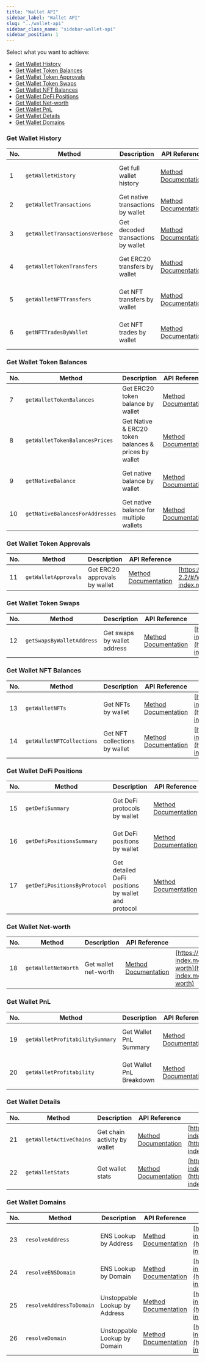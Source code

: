 ```yaml
---
title: "Wallet API"
sidebar_label: "Wallet API"
slug: "../wallet-api"
sidebar_class_name: "sidebar-wallet-api"
sidebar_position: 1
---
```



Select what you want to achieve:


- <a href="#get-wallet-history">Get Wallet History</a>
- <a href="#get-wallet-token-balances">Get Wallet Token Balances</a>
- <a href="#get-wallet-token-approvals">Get Wallet Token Approvals</a>
- <a href="#get-wallet-token-swaps">Get Wallet Token Swaps</a>
- <a href="#get-wallet-nfts">Get Wallet NFT Balances</a>
- <a href="#get-wallet-defi-positions">Get Wallet DeFi Positions</a>
- <a href="#get-wallet-net-worth">Get Wallet Net-worth</a>
- <a href="#get-wallet-pnl">Get Wallet PnL</a>
- <a href="#get-wallet-details">Get Wallet Details</a>
- <a href="#get-wallet-domains">Get Wallet Domains</a>


### Get Wallet History

| No. | Method                         | Description                        | API Reference                                                                                      | URL                                                                                                                                        |
| --- | ------------------------------ | ---------------------------------- | -------------------------------------------------------------------------------------------------- | ------------------------------------------------------------------------------------------------------------------------------------------ |
| 1   | `getWalletHistory`             | Get full wallet history            | [Method Documentation](/web3-data-api/evm/reference/wallet-api/get-wallet-history)                 | [https://deep-index.moralis.io/api/v2.2/wallets/:address/history](https://deep-index.moralis.io/api/v2.2/wallets/:address/history)         |
| 2   | `getWalletTransactions`        | Get native transactions by wallet  | [Method Documentation](/web3-data-api/evm/reference/wallet-api/get-transactions-by-wallet)         | [https://deep-index.moralis.io/api/v2.2/:address](https://deep-index.moralis.io/api/v2.2/:address)                                         |
| 3   | `getWalletTransactionsVerbose` | Get decoded transactions by wallet | [Method Documentation](/web3-data-api/evm/reference/wallet-api/get-decoded-transactions-by-wallet) | [https://deep-index.moralis.io/api/v2.2/:address/verbose](https://deep-index.moralis.io/api/v2.2/:address/verbose)                         |
| 4   | `getWalletTokenTransfers`      | Get ERC20 transfers by wallet      | [Method Documentation](/web3-data-api/evm/reference/wallet-api/get-wallet-token-transfers)         | [https://deep-index.moralis.io/api/v2.2/:address/erc20/transfers](https://deep-index.moralis.io/api/v2.2/:address/erc20/transfers)         |
| 5   | `getWalletNFTTransfers`        | Get NFT transfers by wallet        | [Method Documentation](/web3-data-api/evm/reference/wallet-api/get-wallet-nft-transfers)           | [https://deep-index.moralis.io/api/v2.2/:address/nft/transfers](https://deep-index.moralis.io/api/v2.2/:address/nft/transfers)             |
| 6   | `getNFTTradesByWallet`         | Get NFT trades by wallet           | [Method Documentation](/web3-data-api/evm/reference/wallet-api/get-nft-trades-by-wallet)           | [https://deep-index.moralis.io/api/v2.2/wallets/:address/nfts/trades](https://deep-index.moralis.io/api/v2.2/wallets/:address/nfts/trades) |

### Get Wallet Token Balances

| No. | Method                          | Description                                          | API Reference                                                                                   | URL                                                                                                                              |
| --- | ------------------------------- | ---------------------------------------------------- | ----------------------------------------------------------------------------------------------- | -------------------------------------------------------------------------------------------------------------------------------- |
| 7   | `getWalletTokenBalances`        | Get ERC20 token balance by wallet                    | [Method Documentation](/web3-data-api/evm/reference/wallet-api/get-token-balances-by-wallet)    | [https://deep-index.moralis.io/api/v2.2/:address/erc20](https://deep-index.moralis.io/api/v2.2/:address/erc20)                   |
| 8   | `getWalletTokenBalancesPrices`  | Get Native & ERC20 token balances & prices by wallet | [Method Documentation](/web3-data-api/evm/reference/wallet-api/get-wallet-token-balances-price) | [https://deep-index.moralis.io/api/v2.2/wallets/:address/tokens](https://deep-index.moralis.io/api/v2.2/wallets/:address/tokens) |
| 9   | `getNativeBalance`              | Get native balance by wallet                         | [Method Documentation](/web3-data-api/evm/reference/get-native-balance)                         | [https://deep-index.moralis.io/api/v2.2/:address/balance](https://deep-index.moralis.io/api/v2.2/:address/balance)               |
| 10  | `getNativeBalancesForAddresses` | Get native balance for multiple wallets              | [Method Documentation](/web3-data-api/evm/reference/get-native-balances-for-addresses)          | [https://deep-index.moralis.io/api/v2.2/wallets/balances](https://deep-index.moralis.io/api/v2.2/wallets/balances)               |

### Get Wallet Token Approvals

| No. | Method               | Description                   | API Reference                                                                              | URL                                                                                                                                          |
| --- | -------------------- | ----------------------------- | ------------------------------------------------------------------------------------------ | -------------------------------------------------------------------------------------------------------------------------------------------- |
| 11  | `getWalletApprovals` | Get ERC20 approvals by wallet | [Method Documentation](/web3-data-api/evm/reference/wallet-api/get-wallet-token-approvals) | [https://deep-index.moralis.io/api-docs-2.2/#/Wallets/getWalletApprovals](https://deep-index.moralis.io/api/v2.2/wallets/:address/approvals) |

### Get Wallet Token Swaps

| No. | Method                    | Description                 | API Reference                                                                               | URL                                                                                                                            |
| --- | ------------------------- | --------------------------- | ------------------------------------------------------------------------------------------- | ------------------------------------------------------------------------------------------------------------------------------ |
| 12  | `getSwapsByWalletAddress` | Get swaps by wallet address | [Method Documentation](/web3-data-api/evm/reference/wallet-api/get-swaps-by-wallet-address) | [https://deep-index.moralis.io/api/v2.2/wallets/:address/swaps](https://deep-index.moralis.io/api/v2.2/wallets/:address/swaps) |

### Get Wallet NFT Balances

| No. | Method                    | Description                   | API Reference                                                                                 | URL                                                                                                                                |
| --- | ------------------------- | ----------------------------- | --------------------------------------------------------------------------------------------- | ---------------------------------------------------------------------------------------------------------------------------------- |
| 13  | `getWalletNFTs`           | Get NFTs by wallet            | [Method Documentation](/web3-data-api/evm/reference/wallet-api/get-nfts-by-wallet)            | [https://deep-index.moralis.io/api/v2.2/:address/nft](https://deep-index.moralis.io/api/v2.2/:address/nft)                         |
| 14  | `getWalletNFTCollections` | Get NFT collections by wallet | [Method Documentation](/web3-data-api/evm/reference/wallet-api/get-nft-collections-by-wallet) | [https://deep-index.moralis.io/api/v2.2/:address/nft/collections](https://deep-index.moralis.io/api/v2.2/:address/nft/collections) |

### Get Wallet DeFi Positions

| No. | Method                       | Description                                        | API Reference                                                                                  | URL                                                                                                                                                                  |
| --- | ---------------------------- | -------------------------------------------------- | ---------------------------------------------------------------------------------------------- | -------------------------------------------------------------------------------------------------------------------------------------------------------------------- |
| 15  | `getDefiSummary`             | Get DeFi protocols by wallet                       | [Method Documentation](/web3-data-api/evm/reference/wallet-api/get-defi-summary)               | [https://deep-index.moralis.io/api/v2.2/wallets/:address/defi/summary](https://deep-index.moralis.io/api/v2.2/wallets/:address/defi/summary)                         |
| 16  | `getDefiPositionsSummary`    | Get DeFi positions by wallet                       | [Method Documentation](/web3-data-api/evm/reference/wallet-api/get-defi-positions-summary)     | [https://deep-index.moralis.io/api/v2.2/wallets/:address/defi/positions](https://deep-index.moralis.io/api/v2.2/wallets/:address/defi/positions)                     |
| 17  | `getDefiPositionsByProtocol` | Get detailed DeFi positions by wallet and protocol | [Method Documentation](/web3-data-api/evm/reference/wallet-api/get-defi-positions-by-protocol) | [https://deep-index.moralis.io/api/v2.2/wallets/:address/defi/:protocol/positions](https://deep-index.moralis.io/api/v2.2/wallets/:address/defi/:protocol/positions) |

### Get Wallet Net-worth

| No. | Method              | Description          | API Reference                                                                        | URL                                                                                                                                    |
| --- | ------------------- | -------------------- | ------------------------------------------------------------------------------------ | -------------------------------------------------------------------------------------------------------------------------------------- |
| 18  | `getWalletNetWorth` | Get wallet net-worth | [Method Documentation](/web3-data-api/evm/reference/wallet-api/get-wallet-net-worth) | [https://deep-index.moralis.io/api/v2.2/wallets/:address/net-worth](https://deep-index.moralis.io/api/v2.2/wallets/:address/net-worth) |

### Get Wallet PnL

| No. | Method                           | Description              | API Reference                                                                                    | URL                                                                                                                                                            |
| --- | -------------------------------- | ------------------------ | ------------------------------------------------------------------------------------------------ | -------------------------------------------------------------------------------------------------------------------------------------------------------------- |
| 19  | `getWalletProfitabilitySummary ` | Get Wallet PnL Summary   | [Method Documentation](/web3-data-api/evm/reference/wallet-api/get-wallet-profitability-summary) | [https://deep-index.moralis.io/api/v2.2/wallets/:address/profitability/summary](https://deep-index.moralis.io/api/v2.2/wallets/:address/profitability/summary) |
| 20  | `getWalletProfitability `        | Get Wallet PnL Breakdown | [Method Documentation](/web3-data-api/evm/reference/wallet-api/get-wallet-profitability)         | [https://deep-index.moralis.io/api/v2.2/wallets/:address/profitability](https://deep-index.moralis.io/api/v2.2/wallets/:address/profitability)                 |

### Get Wallet Details

| No. | Method                  | Description                  | API Reference                                                                                | URL                                                                                                                              |
| --- | ----------------------- | ---------------------------- | -------------------------------------------------------------------------------------------- | -------------------------------------------------------------------------------------------------------------------------------- |
| 21  | `getWalletActiveChains` | Get chain activity by wallet | [Method Documentation](/web3-data-api/evm/reference/wallet-api/get-chain-activity-by-wallet) | [https://deep-index.moralis.io/api/v2.2/wallets/:address/chains](https://deep-index.moralis.io/api/v2.2/wallets/:address/chains) |
| 22  | `getWalletStats`        | Get wallet stats             | [Method Documentation](/web3-data-api/evm/reference/wallet-api/get-wallet-stats)             | [https://deep-index.moralis.io/api/v2.2/wallets/:address/stats](https://deep-index.moralis.io/api/v2.2/wallets/:address/stats)   |

### Get Wallet Domains

| No. | Method                   | Description                   | API Reference                                                                             | URL                                                                                                                                |
| --- | ------------------------ | ----------------------------- | ----------------------------------------------------------------------------------------- | ---------------------------------------------------------------------------------------------------------------------------------- |
| 23  | `resolveAddress`         | ENS Lookup by Address         | [Method Documentation](/web3-data-api/evm/reference/wallet-api/resolve-address)           | [https://deep-index.moralis.io/api/v2.2/resolve/:address/reverse](https://deep-index.moralis.io/api/v2.2/resolve/:address/reverse) |
| 24  | `resolveENSDomain`       | ENS Lookup by Domain          | [Method Documentation](/web3-data-api/evm/reference/wallet-api/resolve-ens-domain)        | [https://deep-index.moralis.io/api/v2.2/resolve/ens/:domain](https://deep-index.moralis.io/api/v2.2/resolve/ens/:domain)           |
| 25  | `resolveAddressToDomain` | Unstoppable Lookup by Address | [Method Documentation](/web3-data-api/evm/reference/wallet-api/resolve-address-to-domain) | [https://deep-index.moralis.io/api/v2.2/resolve/:address/domain](https://deep-index.moralis.io/api/v2.2/resolve/:address/domain)   |
| 26  | `resolveDomain`          | Unstoppable Lookup by Domain  | [Method Documentation](/web3-data-api/evm/reference/wallet-api/resolve-domain)            | [https://deep-index.moralis.io/api/v2.2/resolve/:domain](https://deep-index.moralis.io/api/v2.2/resolve/:domain)                   |
